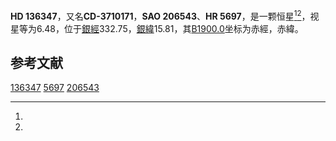 {{Starbox begin
| name = HD 136347
}}
{{Starbox observe
| epoch = [[J2000.0|J2000.0]]
| constell = {{星座名待查}}<ref name=SIMBAD>{{cite web
 | url=http://simbad.u-strasbg.fr/simbad/sim-id?Ident=HR+5697
 | title =Pulsating variable Star
 | publisher=Centre de Données astronomiques de Strasbourg
 | work=SIMBAD
 | accessdate=2012-07-13}}</ref><ref name=DATA>{{cite web
 | url=http://vizier.u-strasbg.fr/viz-bin/VizieR-5?-out.add=.&-source=5050&-corr=PK=HR&-out.max=9999&HR=5697
 | title=VizieR Detailed Page
 | accessdate=2012-07-13
 | archive-date=2016-03-05
 | archive-url=https://web.archive.org/web/20160305010016/http://vizier.u-strasbg.fr/viz-bin/VizieR-5?-out.add=.&-source=5050&-corr=PK=HR&-out.max=9999&HR=5697
 | dead-url=no
 }}</ref>
| 星官 = 
| ra = {{RA|15|21|30.1}}<ref name=SIMBAD /><ref name=DATA />
| dec = {{DEC|-38|13|9}}<ref name=SIMBAD /><ref name=DATA />
| appmag_v = 6.48<ref name=SIMBAD /><ref name=DATA />
}}
{{Starbox character
| class = A0pSi<ref name=SIMBAD /><ref name=DATA />
| b-v = -0.06<ref name=SIMBAD /><ref name=DATA />
| u-b = -0.3<ref name=SIMBAD /><ref name=DATA />
| r-i = <ref name=SIMBAD /><ref name=DATA />
| variable = 
}}
{{Starbox astrometry
| radial_v = -0.3
| prop_mo_ra = 7
| parallax = 
| p_error = 
}}
{{Starbox catalog
| names =CD-3710171，[[SAO星表|SAO]] 206543，[[HD星表|HD]] 136347，[[HR星表|HR]] 5697}}
{{Starbox reference |Simbad=HR+5697}}
{{Starbox end}}

'''HD 136347'''，又名'''CD-3710171'''，'''SAO 206543'''、'''HR 5697'''，是一颗恒星<ref name=SIMBAD /><ref name=DATA />，视星等为6.48，位于[[銀道座標系|銀經]]332.75，[[銀道座標系|銀緯]]15.81，其[[B1900.0|B1900.0]]坐标为赤經{{RA|15|15|3.2}}，赤緯{{DEC|-37|15.81|25}}。

== 参考文献 ==
{{reflist}}

{{star-stub}}

[[Category:HD和HDE天體|136347]]
[[Category:HR天體|5697]]
[[Category:SAO天體|206543]]